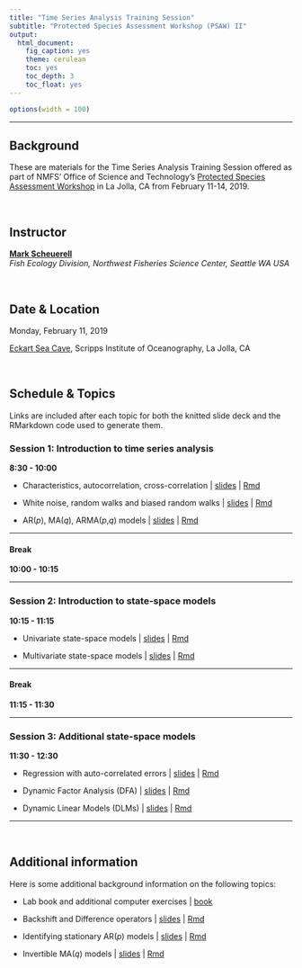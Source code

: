 ```yaml
---
title: "Time Series Analysis Training Session"
subtitle: "Protected Species Assessment Workshop (PSAW) II"
output:
  html_document:
    fig_caption: yes
    theme: cerulean
    toc: yes
    toc_depth: 3
    toc_float: yes
---
```


```r
options(width = 100)
```

***

## Background

These are materials for the Time Series Analysis Training Session offered as part of NMFS' Office of Science and Technology's [Protected Species Assessment Workshop](https://www.fisheries.noaa.gov/event/protected-species-assessment-workshop-psaw-ii) in La Jolla, CA from February 11-14, 2019.

<br>

## Instructor

[__Mark Scheuerell__](https://faculty.washington.edu/scheuerl/)  
_Fish Ecology Division, Northwest Fisheries Science Center, Seattle WA USA_

<br>

## Date & Location

Monday, February 11, 2019

[Eckart Sea Cave](figs/eckart.png), Scripps Institute of Oceanography, La Jolla, CA 

<br>

## Schedule & Topics

Links are included after each topic for both the knitted slide deck and the RMarkdown code used to generate them.

### Session 1: Introduction to time series analysis

__8:30 - 10:00__ 

  * Characteristics, autocorrelation, cross-correlation | [slides](session_1/lec_01_intro.html) | [Rmd](docs/session_1/lec_01_intro.Rmd)  
  
  * White noise, random walks and biased random walks | [slides](session_1/lec_02_WN_RW.html) | [Rmd](docs/session_1/lec_02_WN_RW.Rmd)  
  
  * AR(_p_), MA(_q_), ARMA(_p_,_q_) models | [slides](session_1/lec_03_ARMA_models.html) | [Rmd](docs/session_1/lec_03_ARMA_models.Rmd)  

***

#### Break

__10:00 - 10:15__

***

### Session 2: Introduction to state-space models

__10:15 - 11:15__

  * Univariate state-space models | [slides](session_2/lec_04_SSM.html) | [Rmd](docs/session_2/lec_04_SSM.Rmd)   
  
  * Multivariate state-space models | [slides](session_2/lec_05_MSSM.html) | [Rmd](docs/session_2/lec_04_MSSM.Rmd)  
  
***

#### Break

__11:15 - 11:30__

***

### Session 3: Additional state-space models

__11:30 - 12:30__

  * Regression with auto-correlated errors | [slides](session_3/lec_06_regr_ar1.html) | [Rmd](docs/session_3/lec_06_SSM.Rmd)
  
  * Dynamic Factor Analysis (DFA) | [slides](docs/session_3/lec_07_DFA.html) | [Rmd](session_3/lec_07_DFA.Rmd)
  
  * Dynamic Linear Models (DLMs) | [slides](docs/session_3/lec_08_DLM.html) | [Rmd](session_3/lec_08_DLM.Rmd)
  
***

<br>

## Additional information

Here is some additional background information on the following topics:

 * Lab book and additional computer exercises | [book](https://nwfsc-timeseries.github.io/atsa-labs/)

 * Backshift and Difference operators | [slides](additional/ts_operators.html) | [Rmd](docs/additional/ts_operators.Rmd)
 
 * Identifying stationary AR(_p_) models | [slides](additional/stationary_AR.html) | [Rmd](docs/additional/stationary_AR.Rmd)
 
 * Invertible MA(_q_) models | [slides](additional/invertible_MA.html) | [Rmd](docs/additional/invertible_MA.Rmd)
 